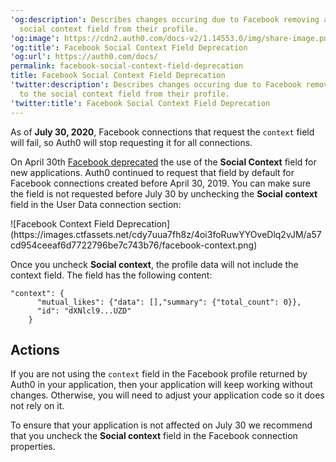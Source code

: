 ---
'og:description': Describes changes occuring due to Facebook removing access to the
  social context field from their profile.
'og:image': https://cdn2.auth0.com/docs-v2/1.14553.0/img/share-image.png
'og:title': Facebook Social Context Field Deprecation
'og:url': https://auth0.com/docs/
permalink: facebook-social-context-field-deprecation
title: Facebook Social Context Field Deprecation
'twitter:description': Describes changes occuring due to Facebook removing access
  to the social context field from their profile.
'twitter:title': Facebook Social Context Field Deprecation
---
As of **July 30, 2020**, Facebook connections that request the `context` field will fail, so Auth0 will stop requesting it for all connections.

On April 30th [Facebook deprecated](https://developers.facebook.com/docs/graph-api/changelog/4-30-2019-endpoint-deprecations) the use of the **Social Context** field for new applications. Auth0 continued to request that field by default for Facebook connections created before April 30, 2019. You can make sure the field is not requested before July 30 by unchecking the **Social context** field in the User Data connection section:

<Frame>![Facebook Context Field Deprecation](https://images.ctfassets.net/cdy7uua7fh8z/4oi3foRuwYYOveDlq2vJM/a57cd954ceeaf6d7722796be7c743b76/facebook-context.png)</Frame>

Once you uncheck **Social context**, the profile data will not include the context field. The field has the following content:

```text lines
"context": {
      "mutual_likes": {"data": [],"summary": {"total_count": 0}},
      "id": "dXNlcl9...UZD"
    }
```






## Actions

If you are not using the `context` field in the Facebook profile returned by Auth0 in your application, then your application will keep working without changes. Otherwise, you will need to adjust your application code so it does not rely on it.

To ensure that your application is not affected on July 30 we recommend that you uncheck the **Social context** field in the Facebook connection properties.
